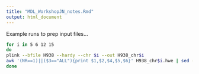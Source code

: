 ```yaml
---
title: "MDL_WorkshopJN_notes.Rmd"
output: html_document
---
```




Example runs to prep input files...
```bash
for i in 5 6 12 15
do
plink --bfile H938 --hardy --chr $i --out H938_chr$i
awk '(NR==1)||($3=="ALL"){print $1,$2,$4,$5,$6}' H938_chr$i.hwe | sed -e 's/\// /g' -e 's/GENO/nA1A1 nA1A2 nA2A2/g' > H938_chr$i.geno
done
```

